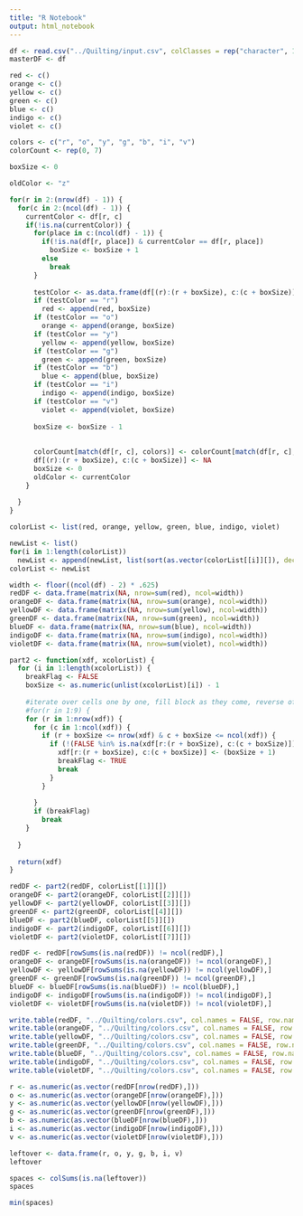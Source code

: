 ```yaml
---
title: "R Notebook"
output: html_notebook
---
```


```r
df <- read.csv("../Quilting/input.csv", colClasses = rep("character", 10), header = FALSE)
masterDF <- df
```


```r
red <- c()
orange <- c()
yellow <- c()
green <- c()
blue <- c()
indigo <- c()
violet <- c()

colors <- c("r", "o", "y", "g", "b", "i", "v")
colorCount <- rep(0, 7)

boxSize <- 0

oldColor <- "z"

for(r in 2:(nrow(df) - 1)) {
  for(c in 2:(ncol(df) - 1)) {
    currentColor <- df[r, c]
    if(!is.na(currentColor)) {
      for(place in c:(ncol(df) - 1)) {
        if(!is.na(df[r, place]) & currentColor == df[r, place])
          boxSize <- boxSize + 1
        else
          break
      }
      
      testColor <- as.data.frame(df[(r):(r + boxSize), c:(c + boxSize)])[1, 1]
      if (testColor == "r")
        red <- append(red, boxSize)
      if (testColor == "o")
        orange <- append(orange, boxSize)
      if (testColor == "y")
        yellow <- append(yellow, boxSize)
      if (testColor == "g")
        green <- append(green, boxSize)
      if (testColor == "b")
        blue <- append(blue, boxSize)
      if (testColor == "i")
        indigo <- append(indigo, boxSize)
      if (testColor == "v")
        violet <- append(violet, boxSize)
      
      boxSize <- boxSize - 1
      
      
      colorCount[match(df[r, c], colors)] <- colorCount[match(df[r, c], colors)] + 1
      df[(r):(r + boxSize), c:(c + boxSize)] <- NA
      boxSize <- 0
      oldColor <- currentColor
    }
    
  }
}

colorList <- list(red, orange, yellow, green, blue, indigo, violet)
```

```r
newList <- list()
for(i in 1:length(colorList))
  newList <- append(newList, list(sort(as.vector(colorList[[i]][]), decreasing = TRUE)))
colorList <- newList

width <- floor((ncol(df) - 2) * .625)
redDF <- data.frame(matrix(NA, nrow=sum(red), ncol=width))
orangeDF <- data.frame(matrix(NA, nrow=sum(orange), ncol=width))
yellowDF <- data.frame(matrix(NA, nrow=sum(yellow), ncol=width))
greenDF <- data.frame(matrix(NA, nrow=sum(green), ncol=width))
blueDF <- data.frame(matrix(NA, nrow=sum(blue), ncol=width))
indigoDF <- data.frame(matrix(NA, nrow=sum(indigo), ncol=width))
violetDF <- data.frame(matrix(NA, nrow=sum(violet), ncol=width))
```


```r
part2 <- function(xdf, xcolorList) {
  for (i in 1:length(xcolorList)) {
    breakFlag <- FALSE
    boxSize <- as.numeric(unlist(xcolorList)[i]) - 1
    
    #iterate over cells one by one, fill block as they come, reverse of part 1, kinda
    #for(r in 1:9) {
    for (r in 1:nrow(xdf)) {
      for (c in 1:ncol(xdf)) {
        if (r + boxSize <= nrow(xdf) & c + boxSize <= ncol(xdf)) {
          if (!(FALSE %in% is.na(xdf[r:(r + boxSize), c:(c + boxSize)]))) {
            xdf[r:(r + boxSize), c:(c + boxSize)] <- (boxSize + 1)
            breakFlag <- TRUE
            break
          }
        }
        
      }
      if (breakFlag)
        break
    }
    
  }
  
  return(xdf)
}

redDF <- part2(redDF, colorList[[1]][])
orangeDF <- part2(orangeDF, colorList[[2]][])
yellowDF <- part2(yellowDF, colorList[[3]][])
greenDF <- part2(greenDF, colorList[[4]][])
blueDF <- part2(blueDF, colorList[[5]][])
indigoDF <- part2(indigoDF, colorList[[6]][])
violetDF <- part2(violetDF, colorList[[7]][])

redDF <- redDF[rowSums(is.na(redDF)) != ncol(redDF),]
orangeDF <- orangeDF[rowSums(is.na(orangeDF)) != ncol(orangeDF),]
yellowDF <- yellowDF[rowSums(is.na(yellowDF)) != ncol(yellowDF),]
greenDF <- greenDF[rowSums(is.na(greenDF)) != ncol(greenDF),]
blueDF <- blueDF[rowSums(is.na(blueDF)) != ncol(blueDF),]
indigoDF <- indigoDF[rowSums(is.na(indigoDF)) != ncol(indigoDF),]
violetDF <- violetDF[rowSums(is.na(violetDF)) != ncol(violetDF),]
```

```r
write.table(redDF, "../Quilting/colors.csv", col.names = FALSE, row.names = FALSE, sep = ",")
write.table(orangeDF, "../Quilting/colors.csv", col.names = FALSE, row.names = FALSE, sep = ",", append = TRUE)
write.table(yellowDF, "../Quilting/colors.csv", col.names = FALSE, row.names = FALSE, sep = ",", append = TRUE)
write.table(greenDF, "../Quilting/colors.csv", col.names = FALSE, row.names = FALSE, sep = ",", append = TRUE)
write.table(blueDF, "../Quilting/colors.csv", col.names = FALSE, row.names = FALSE, sep = ",", append = TRUE)
write.table(indigoDF, "../Quilting/colors.csv", col.names = FALSE, row.names = FALSE, sep = ",", append = TRUE)
write.table(violetDF, "../Quilting/colors.csv", col.names = FALSE, row.names = FALSE, sep = ",", append = TRUE)
```

```r
r <- as.numeric(as.vector(redDF[nrow(redDF),]))
o <- as.numeric(as.vector(orangeDF[nrow(orangeDF),]))
y <- as.numeric(as.vector(yellowDF[nrow(yellowDF),])) 
g <- as.numeric(as.vector(greenDF[nrow(greenDF),]))
b <- as.numeric(as.vector(blueDF[nrow(blueDF),]))
i <- as.numeric(as.vector(indigoDF[nrow(indigoDF),])) 
v <- as.numeric(as.vector(violetDF[nrow(violetDF),]))

leftover <- data.frame(r, o, y, g, b, i, v)
leftover

spaces <- colSums(is.na(leftover))
spaces

min(spaces)
```


